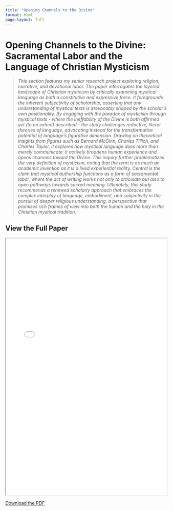 ```yaml
---
title: "Opening Channels to the Divine"
format: html
page-layout: full
---
```


# Opening Channels to the Divine: Sacramental Labor and the Language of Christian Mysticism

> *This section features my senior research project exploring religion, narrative, and devotional labor. The paper interrogates the layered landscape of Christian mysticism by critically examining mystical language as both a constitutive and expressive force. It foregrounds the inherent subjectivity of scholarship, asserting that any understanding of mystical texts is irrevocably shaped by the scholar’s own positionality. By engaging with the paradox of mysticism through mystical texts - where the ineffability of the Divine is both affirmed yet (to an extent) described - the study challenges reductive, literal theories of language, advocating instead for the transformative potential of language’s figurative dimension. Drawing on theoretical insights from figures such as Bernard McGinn, Charles Tillich, and Charles Taylor, it explores how mystical language does more than merely communicate: it actively broadens human experience and opens channels toward the Divine. This inquiry further problematizes the very definition of mysticism, noting that the term is as much an academic invention as it is a lived  experiential reality. Central is the claim that mystical authorship functions as a form of sacramental labor, where the act of writing works not only to articulate but also to open pathways towards sacred meaning. Ultimately, this study recommends a renewed scholarly approach that embraces the complex interplay of language, embodiment, and subjectivity in the pursuit of deeper religious understanding, a perspective that promises rich frames of view into both the human and the holy in the Christian mystical tradition.*


## View the Full Paper

<!-- Use iframe to embed PDF within page -->
<iframe src="channels-to-divine.pdf" width="100%" height="800px"></iframe>

[Download the PDF](channels-to-divine.pdf)